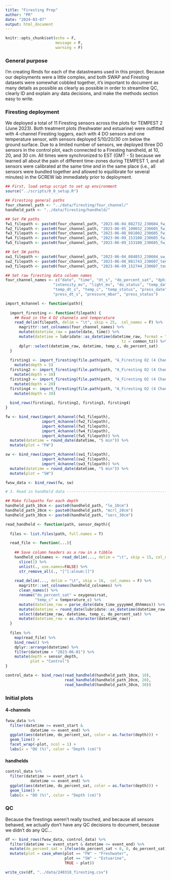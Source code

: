 ```yaml
---
title: "Firesting Prep"
author: "PR"
date: "2024-03-07"
output: html_document
---
```


```r
knitr::opts_chunk$set(echo = F, 
                      message = F, 
                      warning = F)
```

### General purpose

I'm creating Rmds for each of the datastreams used in this project. Because our deployments were a little complex, and both SWAP and Firesting datasets were somewhat cobbled together, it's important to document as many details as possible as clearly as possible in order to streamline QC, clearly ID and explain any data decisions, and make the methods section easy to write.

### Firesting deployment

We deployed a total of 11 Firesting sensors across the plots for TEMPEST 2 (June 2023). Both treatment plots (freshwater and estuarine) were outfitted with 4-channel Firesting loggers, each with 4 DO sensors and one temperature sensor, with sensors deployed 5/10/20/30 cm below the ground surface. Due to a limited number of sensors, we deployed three DO sensors in the control plot, each connected to a Firesting handheld, at 10, 20, and 30 cm. All times were synchronized to EST (GMT - 5) because we learned all about the pain of different time-zones during TEMPEST 1, and all sensors were calibrated at the same time and in the same place (i.e., all sensors were bundled together and allowed to equilibrate for several minutes) in the GCREW lab immediately prior to deployment. 

```r
## First, load setup script to set up environment
source("../scripts/0_0_setup.R")

## Firesting general paths
four_channel_path <- "../data/firesting/four_channel/"
handheld_path <- "../data/firesting/handheld/"

## Set FW paths
fw1_filepath <- paste0(four_channel_path, "2023-06-04_082732_230604_fw_tempest_1/ChannelData")
fw2_filepath <- paste0(four_channel_path, "2023-06-05_100032_230605_fw_tempest_2/ChannelData")
fw3_filepath <- paste0(four_channel_path, "2023-06-08_081002_230605_fw_tempest_3/ChannelData")
fw4_filepath <- paste0(four_channel_path, "2023-06-09_153100_230605_fw_tempest_4/ChannelData")
fw5_filepath <- paste0(four_channel_path, "2023-06-09_153100_230605_fw_tempest_5/ChannelData")

## Set SW paths
sw1_filepath <- paste0(four_channel_path, "2023-06-04_084853_230604_sw_tempest_1/ChannelData")
sw2_filepath <- paste0(four_channel_path, "2023-06-08_081743_230607_tempest_sw_2/ChannelData")
sw3_filepath <- paste0(four_channel_path, "2023-06-09_152744_230607_tempest_sw_3/ChannelData")
```


```r

## Set raw firesting data column names
four_channel_names <- c("date", "time", "dt_s", "do_percent_sat", "dphi", 
                     "intensity_mv", "light_mv", "do_status", "temp_date", "temp_time", 
                     "temp_dt_s", "temp_c", "temp_status", "press_date", "press_time", 
                     "press_dt_s", "pressure_mbar", "press_status")

import_4channel <- function(path){
  
  import_firesting <- function(filepath) {
    ## Read in the 4 O2 channels and temperature
    read_delim(filepath, delim = "\t", skip = 25,  col_names = F) %>% 
      magrittr::set_colnames(four_channel_names) %>% 
      mutate(datetime_raw = paste(date, time)) %>% 
      mutate(datetime = lubridate::as_datetime(datetime_raw, format = "%d-%m-%Y %H:%M:%S", 
                                                   tz = common_tz)) %>% 
      dplyr::select(datetime_raw, datetime, temp_c, do_percent_sat)
  }
  
  firsting1 <- import_firesting(file.path(path, "A_Firesting O2 (4 Channels)_(A Ch.1)_Oxygen.txt")) %>%
    mutate(depth = 5)
  firsting2 <- import_firesting(file.path(path, "A_Firesting O2 (4 Channels)_(A Ch.2)_Oxygen.txt")) %>% 
    mutate(depth = 10)
  firsting3 <- import_firesting(file.path(path, "A_Firesting O2 (4 Channels)_(A Ch.3)_Oxygen.txt")) %>% 
    mutate(depth = 20)
  firsting4 <- import_firesting(file.path(path, "A_Firesting O2 (4 Channels)_(A Ch.4)_Oxygen.txt")) %>% 
    mutate(depth = 30)
  
  bind_rows(firsting1, firsting2, firsting3, firsting4)
}

fw <- bind_rows(import_4channel(fw1_filepath), 
                import_4channel(fw2_filepath), 
                import_4channel(fw3_filepath), 
                import_4channel(fw4_filepath), 
                import_4channel(fw5_filepath)) %>% 
  mutate(datetime = round_date(datetime, "5 min")) %>% 
  mutate(plot = "FW")

sw <- bind_rows(import_4channel(sw1_filepath), 
                import_4channel(sw2_filepath), 
                import_4channel(sw3_filepath)) %>% 
  mutate(datetime = round_date(datetime, "5 min")) %>% 
  mutate(plot = "SW")

fwsw_data <- bind_rows(fw, sw)

```

```r
# 3. Read in handheld data -----------------------------------------------------

## Make filepaths for each depth
handheld_path_10cm <- paste0(handheld_path, "le_10cm")
handheld_path_20cm <- paste0(handheld_path, "mcrl_20cm")
handheld_path_30cm <- paste0(handheld_path, "serc_30cm")

read_handheld <- function(path, sensor_depth){
 
  files <- list.files(path, full.names = T)

  read_file <- function(...){
    
    ## Save column headers as a row in a tibble
    handheld_colnames <- read_delim(..., delim = "\t", skip = 15, col_names = F) %>% 
      slice(1) %>% 
      unlist(., use.names=FALSE) %>% 
      str_remove_all(., "[^[:alnum:]]")
    
    read_delim(..., delim = "\t", skip = 16,  col_names = F) %>% 
      magrittr::set_colnames(handheld_colnames) %>% 
      clean_names() %>% 
      rename("do_percent_sat" = oxygenairsat, 
             "temp_c" = temperature_c) %>% 
      mutate(datetime_raw = parse_date(date_time_yyyymmd_dhhmmss)) %>% 
      mutate(datetime = round_date(lubridate::as_datetime(datetime_raw, tz = common_tz), "5 min")) %>% 
      select(datetime_raw, datetime, temp_c, do_percent_sat) %>% 
      mutate(datetime_raw = as.character(datetime_raw))
  }
  
  files %>% 
    map(read_file) %>% 
    bind_rows() %>% 
    dplyr::arrange(datetime) %>% 
    filter(datetime > "2023-06-01") %>% 
    mutate(depth = sensor_depth,
           plot = "Control")
}

control_data <- bind_rows(read_handheld(handheld_path_10cm, 10), 
                          read_handheld(handheld_path_20cm, 20), 
                          read_handheld(handheld_path_30cm, 30))
```

### Initial plots {.tabset}

#### 4-channels

```r
fwsw_data %>% 
  filter(datetime >= event_start & 
           datetime <= event_end) %>% 
  ggplot(aes(datetime, do_percent_sat, color = as.factor(depth))) + 
  geom_line() + 
  facet_wrap(~plot, ncol = 1) + 
  labs(x = "DO (%)", color = "Depth (cm)")
```


#### handhelds

```r
control_data %>% 
  filter(datetime >= event_start & 
           datetime <= event_end) %>% 
  ggplot(aes(datetime, do_percent_sat, color = as.factor(depth))) + 
  geom_line() + 
  labs(x = "DO (%)", color = "Depth (cm)")
```

### QC

Because the firestings weren't really touched, and because all sensors behaved, we actually don't have any QC decisions to document, because we didn't do any QC...


```r
df <- bind_rows(fwsw_data, control_data) %>% 
  filter(datetime >= event_start & datetime <= event_end) %>% 
  mutate(do_percent_sat = ifelse(do_percent_sat < 0, 0, do_percent_sat)) %>% 
  mutate(plot = case_when(plot == "FW" ~ "Freshwater", 
                          plot == "SW" ~ "Estuarine", 
                          TRUE ~ plot))

```

```r
write_csv(df, "../data/240318_firesting.csv")
```



